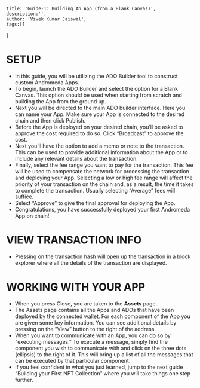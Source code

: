     title: 'Guide-1: Building An App (from a Blank Canvas)',
    description:'',
    author: 'Vivek Kumar Jaiswal',
    tags:[]
}

# SETUP

* In this guide, you will be utilizing the ADO Builder tool to construct custom Andromeda Apps.
* To begin, launch the ADO Builder and select the option for a Blank Canvas. This option should be used when starting from scratch and building the App from the ground up.
* Next you will be directed to the main ADO builder interface. Here you can name your App. Make sure your App is connected to the desired chain and then click Publish.
* Before the App is deployed on your desired chain, you’ll be asked to approve the cost required to do so. Click “Broadcast” to approve the cost.
* Next you’ll have the option to add a memo or note to the transaction. This can be used to provide additional information about the App or to include any relevant details about the transaction. 
* Finally, select the fee range you want to pay for the transaction. This fee will be used to compensate the network for processing the transaction and deploying your App. Selecting a low or high fee range will affect the priority of your transaction on the chain and, as a result, the time it takes to complete the transaction. Usually selecting “Average” fees will suffice.
* Select “Approve” to give the final approval for deploying the App.
* Congratulations, you have successfully deployed your first Andromeda App on chain!

# VIEW TRANSACTION INFO

* Pressing on the transaction hash will open up the transaction in a block explorer where all the details of the transaction are displayed.

# WORKING WITH YOUR APP

* When you press Close, you are taken to the **Assets** page.
* The Assets page contains all the Apps and ADOs that have been deployed by the connected wallet. For each component of the App you are given some key information. You can see additional details by pressing on the ”View” button to the right of the address.
* When you want to communicate with an App, you can do so by "executing messages." To execute a message, simply find the component you wish to communicate with and click on the three dots (ellipsis) to the right of it. This will bring up a list of all the messages that can be executed by that particular component.
* If you feel confident in what you just learned, jump to the next guide “Building your First NFT Collection” where you will take things one step further.

